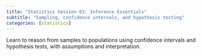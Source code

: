 ```yaml
---
title: "Statistics Session 03: Inference Essentials"
subtitle: "Sampling, confidence intervals, and hypothesis testing"
categories: [statistics]
---
```


Learn to reason from samples to populations using confidence intervals and hypothesis tests, with assumptions and interpretation.
